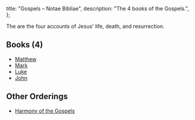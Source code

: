   title: "Gospels – Notae Bibliae",
  description: "The 4 books of the Gospels.",
};

<Initial text="Gospels"/>

The <Definition lang="english" anchor="gospel" text="Gospels"/> are the four accounts of Jesus' life, death, and resurrection.

## Books (4)

* [Matthew](/bible/new-testament/gospels/matthew)
* [Mark](/bible/new-testament/gospels/mark)
* [Luke](/bible/new-testament/gospels/luke)
* [John](/bible/new-testament/gospels/john)

## Other Orderings

* [Harmony of the Gospels](/bible/new-testament/gospels/harmony)
